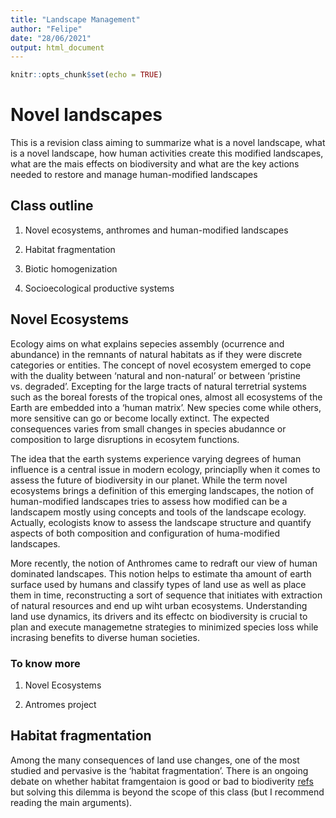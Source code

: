 ```yaml
---
title: "Landscape Management"
author: "Felipe"
date: "28/06/2021"
output: html_document
---
```


```r
knitr::opts_chunk$set(echo = TRUE)
```

# Novel landscapes

This is a revision class aiming to summarize what is a novel landscape, what is a novel landscape, how human activities create this modified landscapes, what are the mais effects on biodiversity and what are the key actions needed to restore and manage human-modified landscapes

## Class outline

1) Novel ecosystems, anthromes and human-modified landscapes

2) Habitat fragmentation

3) Biotic homogenization

4) Socioecological productive systems

## Novel Ecosystems

Ecology aims on what explains sepecies assembly (ocurrence and abundance) in the remnants of natural habitats as if they were discrete categories or entities. The concept of novel ecosystem emerged to cope with the duality between 'natural and non-natural' or between 'pristine vs. degraded'. Excepting for the large tracts of natural terretrial systems such as the boreal forests of the tropical ones, almost all ecosystems of the Earth are embedded into a 'human matrix'. New species come while others, more sensitive can go or become locally extinct. The expected consequences varies from small changes in species abudannce or composition to large disruptions in ecosytem functions.

The idea that the earth systems experience varying degrees of human influence is a central issue in modern ecology, princiaplly when it comes to assess the future of biodiversity in our planet. While the term novel ecosystems brings a definition of this emerging landscapes, the notion of human-modified landscapes tries to assess how modified can be a landscapem mostly using concepts and tools of the landscape ecology. Actually, ecologists know to assess the landscape structure and quantify aspects of both composition and configuration of huma-modified landscapes. 

More recently, the notion of Anthromes came to redraft our view of human dominated landscapes. This notion helps to estimate tha amount of earth surface used by humans and classify types of land use as well as place them in time, reconstructing a sort of sequence that initiates with extraction of natural resources and end up wiht urban ecosystems. Understanding land use dynamics, its drivers and its effectc on biodiversity is crucial to plan and execute managemetne strategies to minimized species loss while incrasing benefits to diverse human societies. 

### To know more
1) Novel Ecosystems

2) Antromes project

## Habitat fragmentation  

Among the many consequences of land use changes, one of the most studied and pervasive is the 'habitat fragmentation'. There is an ongoing debate on whether habitat framgentaion is good or bad to biodiverity [refs]() but solving this dilemma is beyond the scope of this class (but I recommend reading the main arguments). 





